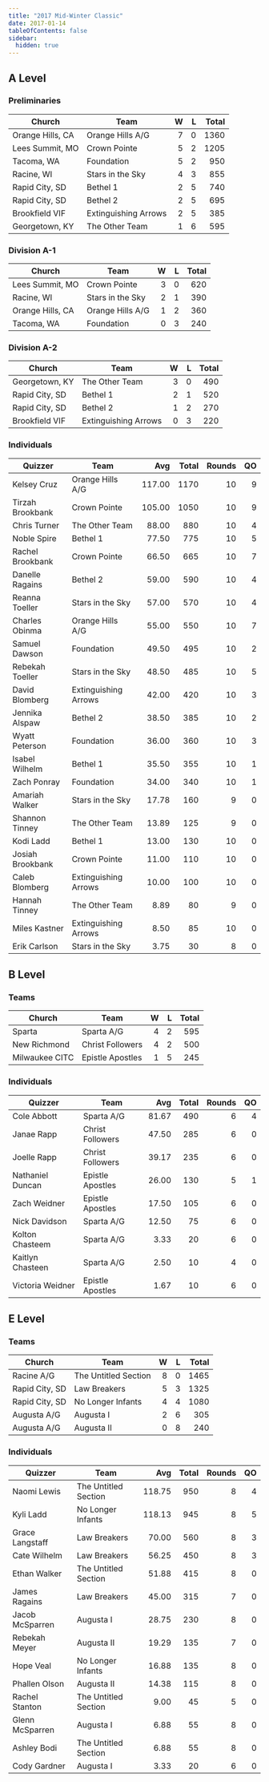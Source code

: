 ```yaml
---
title: "2017 Mid-Winter Classic"
date: 2017-01-14
tableOfContents: false
sidebar:
  hidden: true
---
```


## A Level

### Preliminaries

| Church           | Team                 |    W |    L | Total |
| ---------------- | -------------------- | ---: | ---: | ----: |
| Orange Hills, CA | Orange Hills A/G     |    7 |    0 |  1360 |
| Lees Summit, MO  | Crown Pointe         |    5 |    2 |  1205 |
| Tacoma, WA       | Foundation           |    5 |    2 |   950 |
| Racine, WI       | Stars in the Sky     |    4 |    3 |   855 |
| Rapid City, SD   | Bethel 1             |    2 |    5 |   740 |
| Rapid City, SD   | Bethel 2             |    2 |    5 |   695 |
| Brookfield VIF   | Extinguishing Arrows |    2 |    5 |   385 |
| Georgetown, KY   | The Other Team       |    1 |    6 |   595 |

### Division A-1

| Church           | Team             |    W |    L | Total |
| ---------------- | ---------------- | ---: | ---: | ----: |
| Lees Summit, MO  | Crown Pointe     |    3 |    0 |   620 |
| Racine, WI       | Stars in the Sky |    2 |    1 |   390 |
| Orange Hills, CA | Orange Hills A/G |    1 |    2 |   360 |
| Tacoma, WA       | Foundation       |    0 |    3 |   240 |

### Division A-2

| Church         | Team                 |    W |    L | Total |
| -------------- | -------------------- | ---: | ---: | ----: |
| Georgetown, KY | The Other Team       |    3 |    0 |   490 |
| Rapid City, SD | Bethel 1             |    2 |    1 |   520 |
| Rapid City, SD | Bethel 2             |    1 |    2 |   270 |
| Brookfield VIF | Extinguishing Arrows |    0 |    3 |   220 |

### Individuals

| Quizzer          | Team                 |    Avg | Total | Rounds |   QO |
| ---------------- | -------------------- | -----: | ----: | -----: | ---: |
| Kelsey Cruz      | Orange Hills A/G     | 117.00 |  1170 |     10 |    9 |
| Tirzah Brookbank | Crown Pointe         | 105.00 |  1050 |     10 |    9 |
| Chris Turner     | The Other Team       |  88.00 |   880 |     10 |    4 |
| Noble Spire      | Bethel 1             |  77.50 |   775 |     10 |    5 |
| Rachel Brookbank | Crown Pointe         |  66.50 |   665 |     10 |    7 |
| Danelle Ragains  | Bethel 2             |  59.00 |   590 |     10 |    4 |
| Reanna Toeller   | Stars in the Sky     |  57.00 |   570 |     10 |    4 |
| Charles Obinma   | Orange Hills A/G     |  55.00 |   550 |     10 |    7 |
| Samuel Dawson    | Foundation           |  49.50 |   495 |     10 |    2 |
| Rebekah Toeller  | Stars in the Sky     |  48.50 |   485 |     10 |    5 |
| David Blomberg   | Extinguishing Arrows |  42.00 |   420 |     10 |    3 |
| Jennika Alspaw   | Bethel 2             |  38.50 |   385 |     10 |    2 |
| Wyatt Peterson   | Foundation           |  36.00 |   360 |     10 |    3 |
| Isabel Wilhelm   | Bethel 1             |  35.50 |   355 |     10 |    1 |
| Zach Ponray      | Foundation           |  34.00 |   340 |     10 |    1 |
| Amariah Walker   | Stars in the Sky     |  17.78 |   160 |      9 |    0 |
| Shannon Tinney   | The Other Team       |  13.89 |   125 |      9 |    0 |
| Kodi Ladd        | Bethel 1             |  13.00 |   130 |     10 |    0 |
| Josiah Brookbank | Crown Pointe         |  11.00 |   110 |     10 |    0 |
| Caleb Blomberg   | Extinguishing Arrows |  10.00 |   100 |     10 |    0 |
| Hannah Tinney    | The Other Team       |   8.89 |    80 |      9 |    0 |
| Miles Kastner    | Extinguishing Arrows |   8.50 |    85 |     10 |    0 |
| Erik Carlson     | Stars in the Sky     |   3.75 |    30 |      8 |    0 |

## B Level

### Teams

| Church         | Team             |    W |    L | Total |
| -------------- | ---------------- | ---: | ---: | ----: |
| Sparta         | Sparta A/G       |    4 |    2 |   595 |
| New Richmond   | Christ Followers |    4 |    2 |   500 |
| Milwaukee CITC | Epistle Apostles |    1 |    5 |   245 |

### Individuals

| Quizzer          | Team             |   Avg | Total | Rounds |   QO |
| ---------------- | ---------------- | ----: | ----: | -----: | ---: |
| Cole Abbott      | Sparta A/G       | 81.67 |   490 |      6 |    4 |
| Janae Rapp       | Christ Followers | 47.50 |   285 |      6 |    0 |
| Joelle Rapp      | Christ Followers | 39.17 |   235 |      6 |    0 |
| Nathaniel Duncan | Epistle Apostles | 26.00 |   130 |      5 |    1 |
| Zach Weidner     | Epistle Apostles | 17.50 |   105 |      6 |    0 |
| Nick Davidson    | Sparta A/G       | 12.50 |    75 |      6 |    0 |
| Kolton Chasteem  | Sparta A/G       |  3.33 |    20 |      6 |    0 |
| Kaitlyn Chasteen | Sparta A/G       |  2.50 |    10 |      4 |    0 |
| Victoria Weidner | Epistle Apostles |  1.67 |    10 |      6 |    0 |

## E Level

### Teams

| Church         | Team                 |    W |    L | Total |
| -------------- | -------------------- | ---: | ---: | ----: |
| Racine A/G     | The Untitled Section |    8 |    0 |  1465 |
| Rapid City, SD | Law Breakers         |    5 |    3 |  1325 |
| Rapid City, SD | No Longer Infants    |    4 |    4 |  1080 |
| Augusta A/G    | Augusta I            |    2 |    6 |   305 |
| Augusta A/G    | Augusta II           |    0 |    8 |   240 |

### Individuals

| Quizzer         | Team                 |    Avg | Total | Rounds |   QO |
| --------------- | -------------------- | -----: | ----: | -----: | ---: |
| Naomi Lewis     | The Untitled Section | 118.75 |   950 |      8 |    4 |
| Kyli Ladd       | No Longer Infants    | 118.13 |   945 |      8 |    5 |
| Grace Langstaff | Law Breakers         |  70.00 |   560 |      8 |    3 |
| Cate Wilhelm    | Law Breakers         |  56.25 |   450 |      8 |    3 |
| Ethan Walker    | The Untitled Section |  51.88 |   415 |      8 |    0 |
| James Ragains   | Law Breakers         |  45.00 |   315 |      7 |    0 |
| Jacob McSparren | Augusta I            |  28.75 |   230 |      8 |    0 |
| Rebekah Meyer   | Augusta II           |  19.29 |   135 |      7 |    0 |
| Hope Veal       | No Longer Infants    |  16.88 |   135 |      8 |    0 |
| Phallen Olson   | Augusta II           |  14.38 |   115 |      8 |    0 |
| Rachel Stanton  | The Untitled Section |   9.00 |    45 |      5 |    0 |
| Glenn McSparren | Augusta I            |   6.88 |    55 |      8 |    0 |
| Ashley Bodi     | The Untitled Section |   6.88 |    55 |      8 |    0 |
| Cody Gardner    | Augusta I            |   3.33 |    20 |      6 |    0 |
